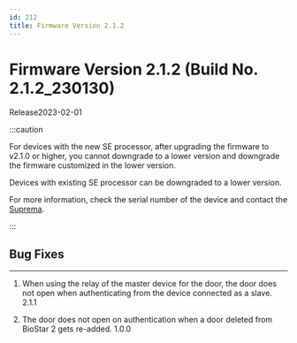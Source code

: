 ```yaml
---
id: 212
title: Firmware Version 2.1.2
---
```


# Firmware Version 2.1.2 (Build No. 2.1.2_230130)

Release<Separator/>2023-02-01

:::caution

For devices with the new SE processor, after upgrading the firmware to v2.1.0 or higher, you cannot downgrade to a lower version and downgrade the firmware customized in the lower version.

Devices with existing SE processor can be downgraded to a lower version.

For more information, check the serial number of the device and contact the [Suprema](https://supremainc.com).

:::

## Bug Fixes

---

<BugLists>

1. When using the relay of the master device for the door, the door does not open when authenticating from the device connected as a slave. <Badge>2.1.1</Badge>

1. The door does not open on authentication when a door deleted from BioStar 2 gets re-added. <Badge>1.0.0</Badge>

</BugLists>